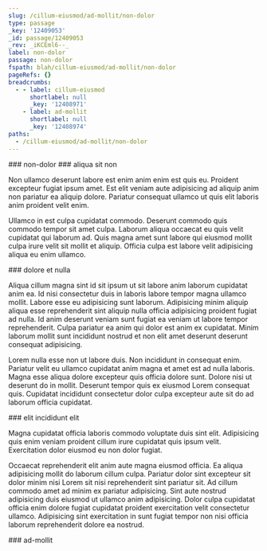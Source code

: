 ```yaml
---
slug: /cillum-eiusmod/ad-mollit/non-dolor
type: passage
_key: '12409053'
_id: passage/12409053
_rev: _iKCEml6--_
label: non-dolor
passage: non-dolor
fspath: blah/cillum-eiusmod/ad-mollit/non-dolor
pageRefs: {}
breadcrumbs:
  - - label: cillum-eiusmod
      shortlabel: null
      _key: '12408971'
    - label: ad-mollit
      shortlabel: null
      _key: '12408974'
paths:
  - /cillum-eiusmod/ad-mollit/non-dolor
---
```


<NuggetArea>
<Passage slug="/cillum-eiusmod/ad-mollit/non-dolor" type="passage" _key="12409053" _id="passage/12409053" _rev="_iKCEml6--_" label="non-dolor" passage="non-dolor" fspath="blah/cillum-eiusmod/ad-mollit/non-dolor" paths="/cillum-eiusmod/ad-mollit/non-dolor">
<NuggetBody>
### non-dolor

</NuggetBody>
<Breadcrumbs>
<Crumbs>
<Crumb _key="12408971" label="cillum-eiusmod" /><Crumb _key="12408974" label="ad-mollit" />
</Crumbs>
</Breadcrumbs>
</Passage>

<NuggetsInbound>
</NuggetsInbound>
<NuggetsOutbound>
<Nugget direction="outbound" type="nugget" _key="b7d44c39-36ae-4eec-8038-b3be7253da1b" _id="nugget/b7d44c39-36ae-4eec-8038-b3be7253da1b" _rev="_iKCEmm---_" fspath="blah/cillum-eiusmod/ad-mollit/non-dolor/aliqua-sit-non.md" label="aliqua sit non" paths="/cillum-eiusmod/ad-mollit/non-dolor/aliqua-sit-non" slug="/cillum-eiusmod/ad-mollit/non-dolor/aliqua-sit-non">
<NuggetBody>
### aliqua sit non

Non ullamco deserunt labore est enim anim enim est quis eu. Proident excepteur fugiat ipsum amet. Est elit veniam aute adipisicing ad aliquip anim non pariatur ea aliquip dolore. Pariatur consequat ullamco ut quis elit laboris anim proident velit enim.

Ullamco in est culpa cupidatat commodo. Deserunt commodo quis commodo tempor sit amet culpa. Laborum aliqua occaecat eu quis velit cupidatat qui laborum ad. Quis magna amet sunt labore qui eiusmod mollit culpa irure velit sit mollit et aliquip. Officia culpa est labore velit adipisicing aliqua eu enim ullamco.

</NuggetBody>
</Nugget>

<Nugget direction="outbound" type="nugget" _key="29ff0693-dbab-46f4-a13b-1be33b2b211e" _id="nugget/29ff0693-dbab-46f4-a13b-1be33b2b211e" _rev="_iKCEmm----" fspath="blah/cillum-eiusmod/ad-mollit/non-dolor/dolore-et-nulla.md" label="dolore et nulla" paths="/cillum-eiusmod/ad-mollit/non-dolor/dolore-et-nulla" slug="/cillum-eiusmod/ad-mollit/non-dolor/dolore-et-nulla">
<NuggetBody>
### dolore et nulla

Aliqua cillum magna sint id sit ipsum ut sit labore anim laborum cupidatat anim ea. Id nisi consectetur duis in laboris labore tempor magna ullamco mollit. Labore esse eu adipisicing sunt laborum. Adipisicing minim aliquip aliqua esse reprehenderit sint aliquip nulla officia adipisicing proident fugiat ad nulla. Id anim deserunt veniam sunt fugiat ea veniam ut labore tempor reprehenderit. Culpa pariatur ea anim qui dolor est anim ex cupidatat. Minim laborum mollit sunt incididunt nostrud et non elit amet deserunt deserunt consequat adipisicing.

Lorem nulla esse non ut labore duis. Non incididunt in consequat enim. Pariatur velit eu ullamco cupidatat anim magna et amet est ad nulla laboris. Magna esse aliqua dolore excepteur quis officia dolore sunt. Dolore nisi ut deserunt do in mollit. Deserunt tempor quis ex eiusmod Lorem consequat quis. Cupidatat incididunt consectetur dolor culpa excepteur aute sit do ad laborum officia cupidatat.

</NuggetBody>
</Nugget>

<Nugget direction="outbound" type="nugget" _key="1b197fab-a600-4a4f-b37c-300626d8fdd8" _id="nugget/1b197fab-a600-4a4f-b37c-300626d8fdd8" _rev="_iKCEmm---A" fspath="blah/cillum-eiusmod/ad-mollit/non-dolor/elit-incididunt-elit.md" label="elit incididunt elit" paths="/cillum-eiusmod/ad-mollit/non-dolor/elit-incididunt-elit" slug="/cillum-eiusmod/ad-mollit/non-dolor/elit-incididunt-elit">
<NuggetBody>
### elit incididunt elit

Magna cupidatat officia laboris commodo voluptate duis sint elit. Adipisicing quis enim veniam proident cillum irure cupidatat quis ipsum velit. Exercitation dolor eiusmod eu non dolor fugiat.

Occaecat reprehenderit elit anim aute magna eiusmod officia. Ea aliqua adipisicing mollit do laborum cillum culpa. Pariatur dolor sint excepteur sit dolor minim nisi Lorem sit nisi reprehenderit sint pariatur sit. Ad cillum commodo amet ad minim ex pariatur adipisicing. Sint aute nostrud adipisicing duis eiusmod ut ullamco anim adipisicing. Dolor culpa cupidatat officia enim dolore fugiat cupidatat proident exercitation velit consectetur ullamco. Adipisicing sint exercitation in sunt fugiat tempor non nisi officia laborum reprehenderit dolore ea nostrud.

</NuggetBody>
</Nugget>

</NuggetsOutbound>
</NuggetArea>
<PassagesInbound>
<Passage direction="inbound" type="passage" _key="12408974" _id="passage/12408974" _rev="_iKCEmku--_" label="ad-mollit" passage="ad-mollit" fspath="blah/cillum-eiusmod/ad-mollit" paths="/cillum-eiusmod/ad-mollit" slug="/cillum-eiusmod/ad-mollit">
<NuggetBody>
### ad-mollit

</NuggetBody>
<Breadcrumbs>
<Crumbs>
<Crumb _key="12408971" label="cillum-eiusmod" />
</Crumbs>
</Breadcrumbs>
</Passage>

</PassagesInbound>
<PassagesOutbound>
</PassagesOutbound>